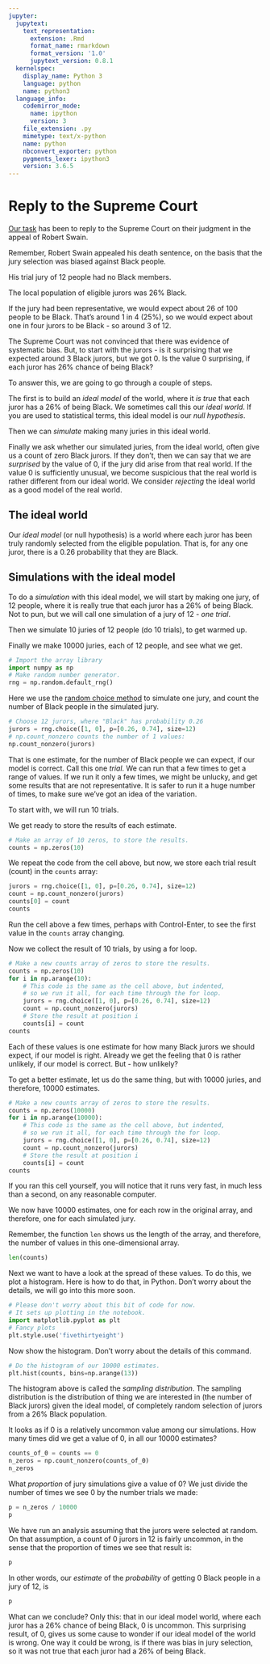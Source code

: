 ```yaml
---
jupyter:
  jupytext:
    text_representation:
      extension: .Rmd
      format_name: rmarkdown
      format_version: '1.0'
      jupytext_version: 0.8.1
  kernelspec:
    display_name: Python 3
    language: python
    name: python3
  language_info:
    codemirror_mode:
      name: ipython
      version: 3
    file_extension: .py
    mimetype: text/x-python
    name: python
    nbconvert_exporter: python
    pygments_lexer: ipython3
    version: 3.6.5
---
```


# Reply to the Supreme Court

[Our task](../code-basics/sampling_problem) has been to reply to the Supreme
Court on their judgment in the appeal of Robert Swain.


Remember, Robert Swain appealed his death sentence, on the basis that the jury
selection was biased against Black people.


His trial jury of 12 people had no Black members.

The local population of eligible jurors was 26% Black.

If the jury had been representative, we would expect about 26 of 100 people to
be Black.  That's around 1 in 4 (25%), so we would expect about one in four
jurors to be Black - so around 3 of 12.

The Supreme Court was not convinced that there was evidence of systematic bias.  But, to start with the jurors - is it surprising that we expected around 3 Black jurors, but we got 0.  Is the value 0 surprising, if each juror has 26% chance of being Black?


To answer this, we are going to go through a couple of steps.

The first is to build an *ideal model* of the world, where it *is true* that
each juror has a 26% of being Black.  We sometimes call this our *ideal world*.
If you are used to statistical terms, this ideal model is our *null
hypothesis*.

Then we can *simulate* making many juries in this ideal world.

Finally we ask whether our simulated juries, from the ideal world, often give
us a count of zero Black jurors.  If they don't, then we can say that we are
*surprised* by the value of 0, if the jury did arise from that real world.  If
the value 0 is sufficiently unusual, we become suspicious that the real world
is rather different from our ideal world.  We consider *rejecting* the ideal
world as a good model of the real world.

## The ideal world

Our *ideal model* (or null hypothesis) is a world where each juror has been
truly randomly selected from the eligible population. That is, for any one
juror, there is a 0.26 probability that they are Black.

## Simulations with the ideal model

To do a *simulation* with this ideal model, we will start by making one jury,
of 12 people, where it is really true that each juror has a 26% of being Black.
Not to pun, but we will call one simulation of a jury of 12 - *one trial*.

Then we simulate 10 juries of 12 people (do 10 trials), to get warmed up.

Finally we make 10000 juries, each of 12 people, and see what we get.

```python
# Import the array library
import numpy as np
# Make random number generator.
rng = np.random.default_rng()
```

Here we use the [random choice method](../arrays/rng_choice) to simulate one
jury, and count the number of Black people in the simulated jury.

```python
# Choose 12 jurors, where "Black" has probability 0.26
jurors = rng.choice([1, 0], p=[0.26, 0.74], size=12)
# np.count_nonzero counts the number of 1 values:
np.count_nonzero(jurors)
```

That is one estimate, for the number of Black people we can expect, if our
model is correct.  Call this one *trial*. We can run that a few times to get a
range of values.   If we run it only a few times, we might be unlucky, and get
some results that are not representative.  It is safer to run it a huge number
of times, to make sure we've got an idea of the variation.


To start with, we will run 10 trials.

We get ready to store the results of each estimate.

```python
# Make an array of 10 zeros, to store the results.
counts = np.zeros(10)
```

We repeat the code from the cell above, but now, we store each trial result
(count) in the `counts` array:

```python
jurors = rng.choice([1, 0], p=[0.26, 0.74], size=12)
count = np.count_nonzero(jurors)
counts[0] = count
counts
```

Run the cell above a few times, perhaps with Control-Enter, to see the first value in the `counts` array changing.


Now we collect the result of 10 trials, by using a for loop.


```python
# Make a new counts array of zeros to store the results.
counts = np.zeros(10)
for i in np.arange(10):
    # This code is the same as the cell above, but indented,
    # so we run it all, for each time through the for loop.
    jurors = rng.choice([1, 0], p=[0.26, 0.74], size=12)
    count = np.count_nonzero(jurors)
    # Store the result at position i
    counts[i] = count
counts
```

Each of these values is one estimate for how many Black jurors we should
expect, if our model is right.  Already we get the feeling that 0 is rather
unlikely, if our model is correct.  But - how unlikely?


To get a better estimate, let us do the same thing, but with 10000 juries, and
therefore, 10000 estimates.

```python
# Make a new counts array of zeros to store the results.
counts = np.zeros(10000)
for i in np.arange(10000):
    # This code is the same as the cell above, but indented,
    # so we run it all, for each time through the for loop.
    jurors = rng.choice([1, 0], p=[0.26, 0.74], size=12)
    count = np.count_nonzero(jurors)
    # Store the result at position i
    counts[i] = count
counts
```

If you ran this cell yourself, you will notice that it runs very fast, in much
less than a second, on any reasonable computer.


We now have 10000 estimates, one for each row in the original array, and
therefore, one for each simulated jury.

Remember, the function `len` shows us the length of the array, and therefore,
the number of values in this one-dimensional array.

```python
len(counts)
```

Next we want to have a look at the spread of these values.  To do this, we plot
a histogram.  Here is how to do that, in Python.  Don't worry about the details, we will go into this more soon.

```python
# Please don't worry about this bit of code for now.
# It sets up plotting in the notebook.
import matplotlib.pyplot as plt
# Fancy plots
plt.style.use('fivethirtyeight')
```

Now show the histogram.  Don't worry about the details of this command.

```python
# Do the histogram of our 10000 estimates.
plt.hist(counts, bins=np.arange(13))
```

The histogram above is called the *sampling distribution*.  The sampling distribution is the distribution of thing we are interested in (the number of Black jurors) given the ideal model, of completely random selection of jurors from a 26% Black population.

It looks as if 0 is a relatively uncommon value among our simulations. How many
times did we get a value of 0, in all our 10000 estimates?

```python
counts_of_0 = counts == 0
n_zeros = np.count_nonzero(counts_of_0)
n_zeros
```

What *proportion* of jury simulations give a value of 0?  We just divide the
number of times we see 0 by the number trials we made:

```python
p = n_zeros / 10000
p
```

We have run an analysis assuming that the jurors were selected at random.  On
that assumption, a count of 0 jurors in 12 is fairly uncommon, in the sense
that the proportion of times we see that result is:

```python
p
```

In other words, our *estimate* of the *probability* of getting 0 Black people
in a jury of 12, is

```python
p
```

What can we conclude?  Only this: that in our ideal model world, where each
juror has a 26% chance of being Black, 0 is uncommon.  This surprising result,
of 0, gives us some cause to wonder if our ideal model of the world is wrong.
One way it could be wrong, is if there was bias in jury selection, so it was
not true that each juror had a 26% of being Black.
